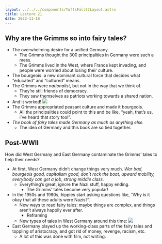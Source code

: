 ```yaml
---
layout: ../../../components/TuftsFall22Layout.astro
title: Lecture 21
date: 2022-11-18
---
```


## Why are the Grimms so into fairy tales?

- The overwhelming desire for a unified Germany.
  - The Grimms thought the 300 principalities in Germany were such a mess.
  - The Grimms lived in the West, where France kept invading, and people were worried about losing their culture.
- The bourgeois: a new dominant cultural force that decides what “educated” and “cultured” means.
- The Grimms were _nationalist_, but not in the way that we think of.
  - They’re still friends of democracy.
  - They saw themselves as patriots working towards a shared nation.
- And it worked! ![](https://share.cleanshot.com/7GBghU/download)
- The Grimms appropriated peasant culture and made it bourgeois.
  - All the principalities could point to this and be like, “yeah, that’s us, I’ve heard that story too!”.
- _The book of fairy tales made Germany as much as anything else._
  - The idea of Germany and this book are so tied together.

## Post-WWII

How did West Germany and East Germany contaminate the Grimms’ tales to help their needs?

- At first, West Germany didn’t change things very much. _War bad, bourgeois good, capitalism good, don’t rock the boat, upward mobility, everybody can get a job, strong middle class._
  - Everything’s great, ignore the Nazi stuff, happy ending.
    - The Grimms’ tales become very popular!
- In the 1950s and 1960s, hippies start asking questions like, “Why is it okay that all these adults were Nazis?”.
  - New ways to read fairy tales: maybe things are complex, and things aren’t always happily ever after.
    - Reframing
  - New types of tales in West Germany around this time: ![](https://share.cleanshot.com/hcgE2B/download)
- East Germany played up the working-class parts of the fairy tales and toppling of aristocracy, and got rid of money, revenge, racism, etc.
  - A lot of this was done with film, not writing.
